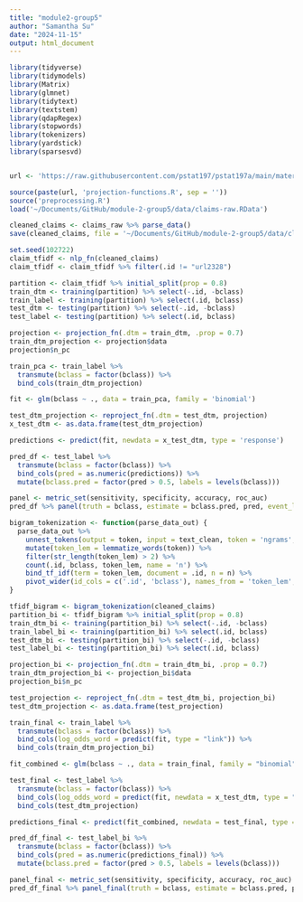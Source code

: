 ```yaml
---
title: "module2-group5"
author: "Samantha Su"
date: "2024-11-15"
output: html_document
---
```


```r
library(tidyverse)
library(tidymodels)
library(Matrix)
library(glmnet)
library(tidytext)
library(textstem)
library(qdapRegex)
library(stopwords)
library(tokenizers)
library(yardstick)
library(sparsesvd)


url <- 'https://raw.githubusercontent.com/pstat197/pstat197a/main/materials/activities/data/'

source(paste(url, 'projection-functions.R', sep = ''))
source('preprocessing.R')
load('~/Documents/GitHub/module-2-group5/data/claims-raw.RData')

cleaned_claims <- claims_raw %>% parse_data()
save(cleaned_claims, file = '~/Documents/GitHub/module-2-group5/data/claims-raw.RData')

set.seed(102722)
claim_tfidf <- nlp_fn(cleaned_claims)
claim_tfidf <- claim_tfidf %>% filter(.id != "url2328")

partition <- claim_tfidf %>% initial_split(prop = 0.8)
train_dtm <- training(partition) %>% select(-.id, -bclass)
train_label <- training(partition) %>% select(.id, bclass)
test_dtm <- testing(partition) %>% select(-.id, -bclass)
test_label <- testing(partition) %>% select(.id, bclass)

projection <- projection_fn(.dtm = train_dtm, .prop = 0.7)
train_dtm_projection <- projection$data
projection$n_pc

train_pca <- train_label %>%
  transmute(bclass = factor(bclass)) %>%
  bind_cols(train_dtm_projection)

fit <- glm(bclass ~ ., data = train_pca, family = 'binomial')

test_dtm_projection <- reproject_fn(.dtm = test_dtm, projection)
x_test_dtm <- as.data.frame(test_dtm_projection)

predictions <- predict(fit, newdata = x_test_dtm, type = 'response')

pred_df <- test_label %>%
  transmute(bclass = factor(bclass)) %>%
  bind_cols(pred = as.numeric(predictions)) %>%
  mutate(bclass.pred = factor(pred > 0.5, labels = levels(bclass)))

panel <- metric_set(sensitivity, specificity, accuracy, roc_auc)
pred_df %>% panel(truth = bclass, estimate = bclass.pred, pred, event_level = 'second')

bigram_tokenization <- function(parse_data_out) {
  parse_data_out %>%
    unnest_tokens(output = token, input = text_clean, token = 'ngrams', n = 2, stopwords = str_remove_all(stop_words$word, '[[:punct:]]')) %>%
    mutate(token_lem = lemmatize_words(token)) %>%
    filter(str_length(token_lem) > 2) %>%
    count(.id, bclass, token_lem, name = 'n') %>%
    bind_tf_idf(term = token_lem, document = .id, n = n) %>%
    pivot_wider(id_cols = c('.id', 'bclass'), names_from = 'token_lem', values_from = 'tf_idf', values_fill = 0)
}

tfidf_bigram <- bigram_tokenization(cleaned_claims)
partition_bi <- tfidf_bigram %>% initial_split(prop = 0.8)
train_dtm_bi <- training(partition_bi) %>% select(-.id, -bclass)
train_label_bi <- training(partition_bi) %>% select(.id, bclass)
test_dtm_bi <- testing(partition_bi) %>% select(-.id, -bclass)
test_label_bi <- testing(partition_bi) %>% select(.id, bclass)

projection_bi <- projection_fn(.dtm = train_dtm_bi, .prop = 0.7)
train_dtm_projection_bi <- projection_bi$data
projection_bi$n_pc

test_projection <- reproject_fn(.dtm = test_dtm_bi, projection_bi)
test_dtm_projection <- as.data.frame(test_projection)

train_final <- train_label %>%
  transmute(bclass = factor(bclass)) %>%
  bind_cols(log_odds_word = predict(fit, type = "link")) %>%
  bind_cols(train_dtm_projection_bi)

fit_combined <- glm(bclass ~ ., data = train_final, family = "binomial")

test_final <- test_label %>%
  transmute(bclass = factor(bclass)) %>%
  bind_cols(log_odds_word = predict(fit, newdata = x_test_dtm, type = "link")) %>%
  bind_cols(test_dtm_projection)

predictions_final <- predict(fit_combined, newdata = test_final, type = 'response')

pred_df_final <- test_label_bi %>%
  transmute(bclass = factor(bclass)) %>%
  bind_cols(pred = as.numeric(predictions_final)) %>%
  mutate(bclass.pred = factor(pred > 0.5, labels = levels(bclass)))

panel_final <- metric_set(sensitivity, specificity, accuracy, roc_auc)
pred_df_final %>% panel_final(truth = bclass, estimate = bclass.pred, pred, event_level = 'second')
```




